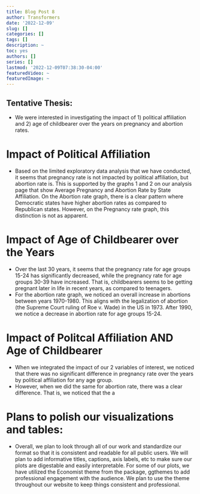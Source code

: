 ```yaml
---
title: Blog Post 8
author: Transformers
date: '2022-12-09'
slug: []
categories: []
tags: []
description: ~
toc: yes
authors: []
series: []
lastmod: '2022-12-09T07:38:30-04:00'
featuredVideo: ~
featuredImage: ~
---
```


## Tentative Thesis: 
* We were interested in investigating the impact of 1) political affiliation and 2) age of childbearer over the years on pregnancy and abortion rates.

# Impact of Political Affiliation
* Based on the limited exploratory data analysis that we have conducted, it seems that pregnancy rate is not impacted by political affiliation, but abortion rate is. This is supported by the graphs 1 and 2 on our analysis page that show Average Pregnancy and Abortion Rate by State Affiliation. On the Abortion rate graph, there is a clear pattern where Democratic states have higher abortion rates as compared to Republican states. However, on the Pregnancy rate graph, this distinction is not as apparent.

# Impact of Age of Childbearer over the Years
* Over the last 30 years, it seems that the pregnancy rate for age groups 15-24 has significantly decreased, while the pregnancy rate for age groups 30-39 have increased. That is, childbearers seems to be getting pregnant later in life in recent years, as compared to teenagers.
* For the abortion rate graph, we noticed an overall increase in abortions between years 1970-1980. This aligns with the legalization of abortion (the Supreme Court ruling of Roe v. Wade) in the US in 1973. After 1990, we notice a decrease in abortion rate for age groups 15-24. 

# Impact of Politcal Affiliation AND Age of Childbearer
* When we integrated the impact of our 2 variables of interest, we noticed that there was no significant difference in pregnancy rate over the years by political affiliation for any age group.
* However, when we did the same for abortion rate, there was a clear difference. That is, we noticed that the a


# Plans to polish our visualizations and tables: 
* Overall, we plan to look through all of our work and standardize our format so that it is consistent and readable for all public users. We will plan to add informative titles, captions, axis labels, etc to make sure our plots are digestable and easily interpretable. For some of our plots, we have utilized the Economist theme from the package, ggthemes to add professional engagement with the audience. We plan to use the theme throughout our website to keep things consistent and professional.
